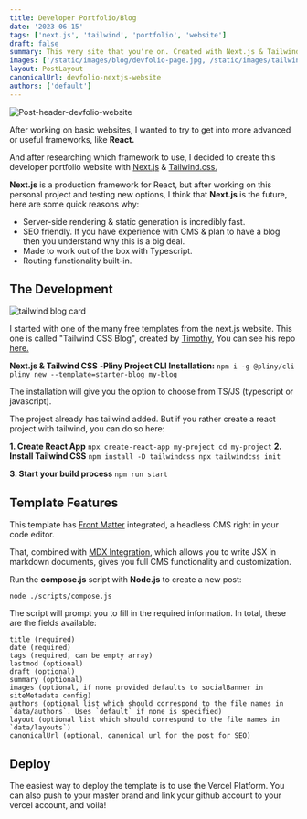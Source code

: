 ```yaml
---
title: Developer Portfolio/Blog
date: '2023-06-15'
tags: ['next.js', 'tailwind', 'portfolio', 'website']
draft: false
summary: This very site that you're on. Created with Next.js & Tailwind
images: ['/static/images/blog/devfolio-page.jpg, /static/images/tailwind-blog-card.png']
layout: PostLayout
canonicalUrl: devfolio-nextjs-website
authors: ['default']
---
```


![Post-header-devfolio-website](/static/images/blog/devfolio-page.jpg)

After working on basic websites, I wanted to try to get into more advanced or useful frameworks, like **React.**

And after researching which framework to use, I decided to create this developer portfolio website with [Next.js](https://nextjs.org/) & [Tailwind.css.](https://tailwindcss.com/)

**Next.js** is a production framework for React, but after working on this personal project and testing new options, I think that **Next.js** is the future, here are some quick reasons why:

- Server-side rendering & static generation is incredibly fast.
- SEO friendly. If you have experience with CMS & plan to have a blog then you understand why this is a big deal.
- Made to work out of the box with Typescript.
- Routing functionality built-in.

## The Development

![tailwind blog card](/static/images/tailwind-blog-card.png)

I started with one of the many free templates from the next.js website. This one is called "Tailwind CSS Blog", created by [Timothy](https://www.timlrx.com/), You can see his repo [here.](https://github.com/timlrx/tailwind-nextjs-starter-blog)

<b>Next.js & Tailwind CSS</b> -<b>Pliny Project CLI Installation:</b>
``` npm i -g @pliny/cli pliny new --template=starter-blog my-blog ```

The installation will give you the option to choose from TS/JS (typescript or javascript).

The project already has tailwind added. But if you rather create a react project with tailwind, you can do so here:

<b>1. Create React App</b>
``` npx create-react-app my-project cd my-project ```
<b>2. Install Tailwind CSS</b>
``` npm install -D tailwindcss npx tailwindcss init ```

<b>3. Start your build process</b>
``` npm run start ```

## Template Features

This template has [Front Matter](https://frontmatter.codes/) integrated, a headless CMS right in your code editor.

That, combined with [MDX Integration](https://mdxjs.com/), which allows you to write JSX in markdown documents, gives you full CMS functionality and customization.

Run the <b>compose.js</b> script with <b>Node.js</b> to create a new post:

```
node ./scripts/compose.js
```

The script will prompt you to fill in the required information. In total, these are the fields available:

```
title (required)
date (required)
tags (required, can be empty array)
lastmod (optional)
draft (optional)
summary (optional)
images (optional, if none provided defaults to socialBanner in siteMetadata config)
authors (optional list which should correspond to the file names in `data/authors`. Uses `default` if none is specified)
layout (optional list which should correspond to the file names in `data/layouts`)
canonicalUrl (optional, canonical url for the post for SEO)
```

## Deploy

The easiest way to deploy the template is to use the Vercel Platform. You can also push to your master brand and link your github account to your vercel account, and voilà!
